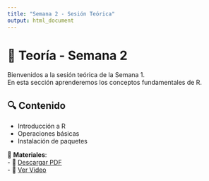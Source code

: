 ```yaml
---
title: "Semana 2 - Sesión Teórica"
output: html_document
---
```


# 📖 Teoría - Semana 2

Bienvenidos a la sesión teórica de la Semana 1.  
En esta sección aprenderemos los conceptos fundamentales de R.

## 🔍 Contenido
- Introducción a R
- Operaciones básicas
- Instalación de paquetes

📂 **Materiales**:  
- 📜 [Descargar PDF](cursos/semana1_teoria.pdf)  
- 🎥 [Ver Video](https://youtu.be/ejemplo1)

